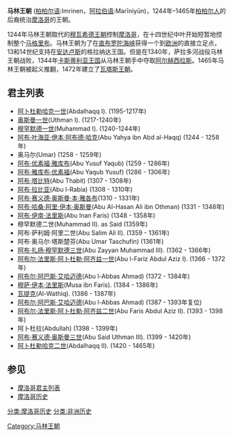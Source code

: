 {{Infobox former country
|conventional_long_name = 馬林王朝
|common_name = 馬林
|continent= 非洲
|continent2 = 歐洲
|region = 北非
|region2 = Iberian Peninsula
|country = 摩洛哥
|status=
|image_coat = Marinid emblem of Morocco.svg
|symbol_type=國徽
|year_start = 1244年
|year_end = 1465年
|image_flag = Flag of Morocco 1258 1659.svg
|image_map = Empire mérinide - XIVe.PNG
|image_map_caption = 馬林王朝版圖(1347–1348)
|p1 = 穆瓦希德王朝
|s1=瓦塔斯王朝
|flag_p1 = Flag of Morocco (1147-1269).svg
|flag_s1 = Flag of Morocco 1258 1659.svg
|common_languages =
|religion = [[伊斯蘭教|伊斯蘭教]]
|capital = [[非斯|非斯]]
|government_type = [[蘇丹國|蘇丹國]]
|title_leader = [[Sultan|Sultan]]
|year_leader1 = 1215–1217
|year_leader2 = 1420–1465
}}
{{摩洛哥歷史}}
'''马林王朝''' ([[柏柏尔语|柏柏尔语]]:Imrinen，[[阿拉伯语|阿拉伯语]]:Marīniyūn)，1244年–1465年[[柏柏尔人|柏柏尔人]]的后裔统治[[摩洛哥|摩洛哥]]的王朝。

1244年马林王朝取代的[[穆瓦希德王朝|穆瓦希德王朝]]控制[[摩洛哥|摩洛哥]]，在十四世纪中叶开始短暂地控制整个[[马格里布|马格里布]]。马林王朝为了在[[直布罗陀海峡|直布罗陀海峡]]获得一个到[[欧洲|欧洲]]的直接立足点，13和14世纪支持在[[安达卢斯|安达卢斯]]的格拉纳达王国。但是在1340年，萨拉多河战役马林王朝战败，1344年[[卡斯蒂利亚王国|卡斯蒂利亚王国]]从马林王朝手中夺取[[阿尔赫西拉斯|阿尔赫西拉斯]]。1465年马林王朝被起义推翻，1472年建立了[[瓦塔斯王朝|瓦塔斯王朝]]。

== 君主列表 ==
* [[阿卜杜勒哈克一世|阿卜杜勒哈克一世]](Abdalhaqq I). (1195-1217年)
* [[奥斯曼一世_(马林)|奥斯曼一世]](Uthman I). (1217-1240年)
* [[穆罕默德一世_(马林)|穆罕默德一世]](Muhammad I). (1240-1244年)
* [[阿布·叶海亚·伊本·阿布德·哈克|阿布·叶海亚·伊本·阿布德·哈克]](Abu Yahya ibn Abd al-Haqq) (1244 - 1258年)
* 奥马尔(Umar) (1258 - 1259年)
* [[阿布·优素福·雅库布|阿布·优素福·雅库布]](Abu Yusuf Yaqub) (1259 - 1286年)
* [[阿布·雅各布·优素福·纳赛尔|阿布·雅库布·优素福]](Abu Yaqub Yusuf) (1286 - 1306年)
* [[阿布·萨比特·阿米尔|阿布·塔比特]](Abu Thabit) (1307 - 1308年)
* [[阿布·拉比·苏莱曼|阿布·拉比亚]](Abu l-Rabia) (1308 - 1310年)
* [[阿布·赛义德·奥斯曼·本·雅各布|阿布·赛义德·奥斯曼·本·雅各布]](1310 - 1331年)
* [[阿布·哈桑·阿里·伊本·奥斯曼|阿布·哈桑·阿里·伊本·奥斯曼]](Abu Al-Hasan Ali ibn Othman) (1331 - 1348年)
* [[阿布·伊南·法里斯|阿布·伊南·法里斯]](Abu Inan Faris) (1348 - 1358年)
* 穆罕默德二世(Muhammad II). as Said (1359年)
* 阿布·萨利姆·阿里二世(Abu Salim Ali II). (1359 - 1361年)
* 阿布·奥马尔·塔斯楚芬(Abu Umar Taschufin) (1361年)
* [[阿布·扎扬·穆罕默德三世|阿布·扎扬·穆罕默德三世]](Abu Zayyan Muhammad III). (1362 - 1366年)
* [[阿布尔·法里斯·阿卜杜勒·阿齐兹一世|阿布尔·法里斯·阿卜杜勒·阿齐兹一世]](Abu l-Fariz Abdul Aziz I). (1366 - 1372年)
* [[阿布尔·阿巴斯·艾哈迈德|阿布尔·阿巴斯·艾哈迈德]](Abu l-Abbas Ahmad) (1372 - 1384年)
* [[穆萨·伊本·法里斯|穆萨·伊本·法里斯]](Musa ibn Faris). (1384 - 1386年)
* [[瓦提克|瓦提克]](Al-Wathiq). (1386 - 1387年)
* [[阿布尔·阿巴斯·艾哈迈德|阿布尔·阿巴斯·艾哈迈德]](Abu l-Abbas Ahmad) (1387 - 1393年复位)
* [[阿布尔·法里斯·阿卜杜勒·阿齐兹二世|阿布尔·法里斯·阿卜杜勒·阿齐兹二世]](Abu Faris Abdul Aziz II). (1393 - 1398年)
* 阿卜杜拉(Abdullah) (1398 - 1399年)
* [[阿布·赛义德·奥斯曼三世|阿布·赛义德·奥斯曼三世]](Abu Said Uthman III). (1399 - 1420年)
* [[阿卜杜勒哈克二世|阿卜杜勒哈克二世]](Abdalhaqq II). (1420 - 1465年)

==参见==
*[[摩洛哥君主列表|摩洛哥君主列表]]
*[[摩洛哥历史|摩洛哥历史]]
[[分类:摩洛哥历史|分类:摩洛哥历史]]
[[分类:非洲历史|分类:非洲历史]]
[[Category:马林王朝|Category:马林王朝]]
{{Authority control}}